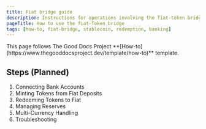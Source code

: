 ```yaml
---
title: Fiat bridge guide
description: Instructions for operations involving the fiat-token bridge
pageTitle: How to use the fiat-Token bridge
tags: [how-to, fiat-bridge, stablecoin, redemption, banking]
---
```


<Callout type="info" title="Template guide">
  This page follows The Good Docs Project
  **[How-to](https://www.thegooddocsproject.dev/template/how-to)** template.
</Callout>

## Steps (Planned)

1. Connecting Bank Accounts
2. Minting Tokens from Fiat Deposits
3. Redeeming Tokens to Fiat
4. Managing Reserves
5. Multi-Currency Handling
6. Troubleshooting
